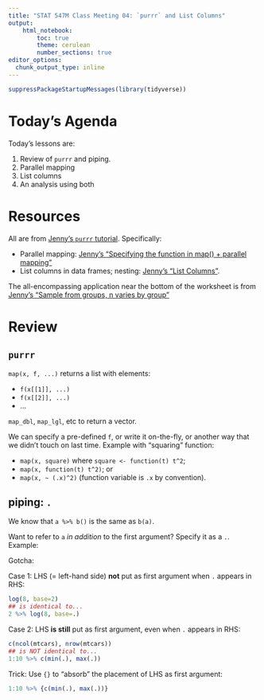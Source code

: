 ```yaml
---
title: "STAT 547M Class Meeting 04: `purrr` and List Columns"
output:
    html_notebook:
        toc: true
        theme: cerulean
        number_sections: true
editor_options: 
  chunk_output_type: inline
---
```


```r
suppressPackageStartupMessages(library(tidyverse))
```


# Today's Agenda

Today's lessons are:

1. Review of `purrr` and piping.
2. Parallel mapping
3. List columns
4. An analysis using both

# Resources

All are from [Jenny's `purrr` tutorial](https://jennybc.github.io/purrr-tutorial/). Specifically:
 
- Parallel mapping: [Jenny's "Specifying the function in map() + parallel mapping"](https://jennybc.github.io/purrr-tutorial/ls03_map-function-syntax.html#parallel_map)
- List columns in data frames; nesting: [Jenny's "List Columns"](https://jennybc.github.io/purrr-tutorial/ls13_list-columns.html).

The all-encompassing application near the bottom of the worksheet is from [Jenny's "Sample from groups, n varies by group"](https://jennybc.github.io/purrr-tutorial/ls12_different-sized-samples.html)


# Review

## `purrr`

`map(x, f, ...)` returns a list with elements:

- `f(x[[1]], ...)`
- `f(x[[2]], ...)`
- ...

`map_dbl`, `map_lgl`, etc to return a vector.

We can specify a pre-defined `f`, or write it on-the-fly, or another way that we didn't touch on last time. Example with "squaring" function: 

- `map(x, square)` where `square <- function(t) t^2`;
- `map(x, function(t) t^2)`; or
- `map(x, ~ (.x)^2)` (function variable is `.x` by convention).

## piping: `.`

We know that `a %>% b()` is the same as `b(a)`.

Want to refer to `a` _in addition_ to the first argument? Specify it as a `.`. Example:

Gotcha: 

Case 1: LHS (= left-hand side) __not__ put as first argument when `.` appears in RHS:

```r
log(8, base=2)
## is identical to...
2 %>% log(8, base=.)
```

Case 2: LHS __is still__ put as first argument, even when `.` appears in RHS:

```r
c(ncol(mtcars), nrow(mtcars))
## is NOT identical to...
1:10 %>% c(min(.), max(.))
```

Trick: Use `{}` to "absorb" the placement of LHS as first argument:

```r
1:10 %>% {c(min(.), max(.))}
```



